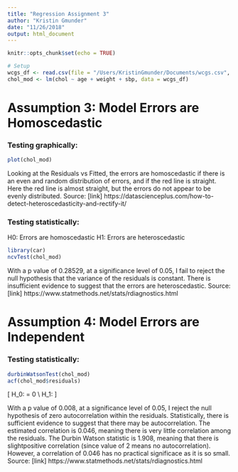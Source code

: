 ```yaml
---
title: "Regression Assignment 3"
author: "Kristin Gmunder"
date: "11/26/2018"
output: html_document
---
```


```r
knitr::opts_chunk$set(echo = TRUE)
```

```r
# Setup
wcgs_df <- read.csv(file = "/Users/KristinGmunder/Documents/wcgs.csv", header = TRUE, stringsAsFactors = FALSE)
chol_mod <- lm(chol ~ age + weight + sbp, data = wcgs_df)
```
# Assumption 3: Model Errors are Homoscedastic

### Testing graphically:
```r
plot(chol_mod)
```

Looking at the Residuals vs Fitted, the errors are homoscedastic if there is an even and random distribution of errors, and if the red line is straight.  Here the red line is almost straight, but the errors do not appear to be evenly distributed. Source: [link] https://datascienceplus.com/how-to-detect-heteroscedasticity-and-rectify-it/

### Testing statistically:
H0: Errors are homoscedastic
H1: Errors are heteroscedastic
```r
library(car)
ncvTest(chol_mod)
```

With a p value of 0.28529, at a significance level of 0.05, I fail to reject the null hypothesis that the variance of the residuals is constant. There is insufficient evidence to suggest that the errors are heteroscedastic. Source: [link] https://www.statmethods.net/stats/rdiagnostics.html



# Assumption 4: Model Errors are Independent

### Testing statistically:
```r
durbinWatsonTest(chol_mod)
acf(chol_mod$residuals)
```

\[
H_0: \rho = 0 \\
H_1: \rho \ne 0
\]

With a p value of 0.008, at a significance level of 0.05, I reject the null hypothesis of zero autocorrelation within the residuals. Statistically, there is sufficient evidence to suggest that there may be autocorrelation.  The estimated correlation is 0.046, meaning there is very little correlation among the residuals. The Durbin Watson statistic is 1.908, meaning that there is slightpositive correlation (since  value of 2 means no autocorrelation).  However, a correlation of 0.046 has no practical significace as it is so small. Source: [link] https://www.statmethods.net/stats/rdiagnostics.html